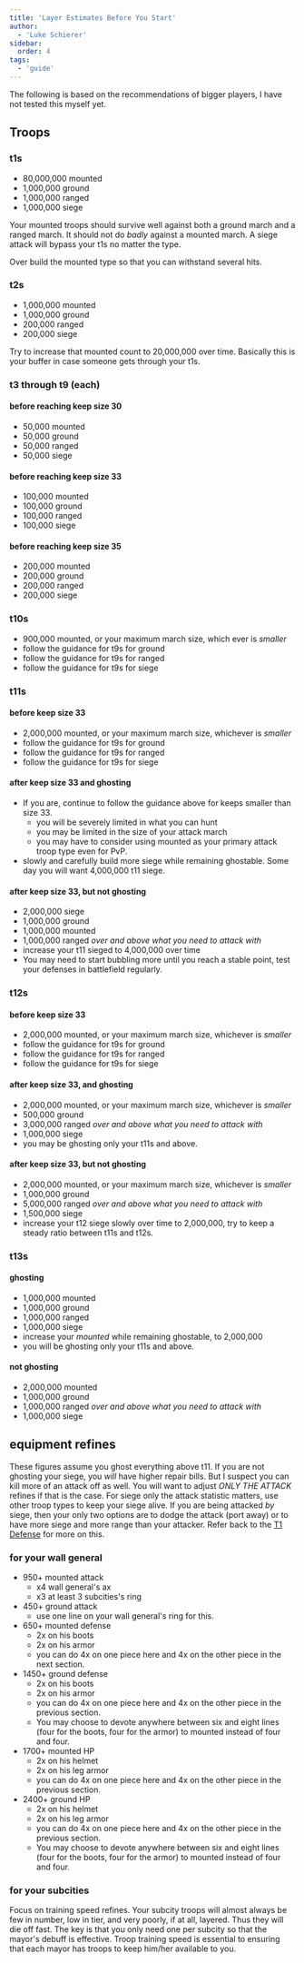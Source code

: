 ```yaml
---
title: 'Layer Estimates Before You Start'
author: 
  - 'Luke Schierer'
sidebar:
  order: 4
tags: 
  - 'guide'
---
```


The following is based on the recommendations of bigger players, I have not tested this myself yet.

## Troops

### t1s 

* 80,000,000 mounted
* 1,000,000 ground
* 1,000,000 ranged
* 1,000,000 siege

Your mounted troops should survive well against both a ground march and a
ranged march.  It should not do *badly* against a mounted march.  A siege
attack will bypass your t1s no matter the type. 

Over build the mounted type so that you can withstand several hits. 

### t2s 

* 1,000,000 mounted
* 1,000,000 ground
* 200,000 ranged
* 200,000 siege

Try to increase that mounted count to 20,000,000 over time. Basically this is your buffer in case someone gets through your t1s. 

### t3 through t9 (each)

#### before reaching keep size 30

* 50,000 mounted 
* 50,000 ground
* 50,000 ranged
* 50,000 siege

#### before reaching keep size 33

* 100,000 mounted
* 100,000 ground
* 100,000 ranged
* 100,000 siege

#### before reaching keep size 35

* 200,000 mounted
* 200,000 ground
* 200,000 ranged
* 200,000 siege

### t10s

* 900,000 mounted, or your maximum march size, which ever is *smaller*
* follow the guidance for t9s for ground
* follow the guidance for t9s for ranged
* follow the guidance for t9s for siege

### t11s

#### before keep size 33

* 2,000,000 mounted, or your maximum march size, whichever is *smaller*
* follow the guidance for t9s for ground
* follow the guidance for t9s for ranged
* follow the guidance for t9s for siege

#### after keep size 33 and ghosting

* If you are, continue to follow the guidance above for keeps smaller than size 33.
  * you will be severely limited in what you can hunt
  * you may be limited in the size of your attack march
  * you may have to consider using mounted as your primary attack troop type even for PvP. 
* slowly and carefully build more siege while remaining ghostable. Some day you will want 4,000,000 t11 siege.

#### after keep size 33, but not ghosting

* 2,000,000 siege
* 1,000,000 ground
* 1,000,000 mounted
* 1,000,000 ranged *over and above what you need to attack with*
* increase your t11 sieged to 4,000,000 over time 
* You may need to start bubbling more until you reach a stable point, test your defenses in battlefield regularly. 

### t12s

#### before keep size 33

* 2,000,000 mounted, or your maximum march size, whichever is *smaller*
* follow the guidance for t9s for ground
* follow the guidance for t9s for ranged
* follow the guidance for t9s for siege

#### after keep size 33, and ghosting

* 2,000,000 mounted, or your maximum march size, whichever is *smaller*
* 500,000 ground
* 3,000,000 ranged *over and above what you need to attack with*
* 1,000,000 siege
* you may be ghosting only your t11s and above. 

#### after keep size 33, but not ghosting

* 2,000,000 mounted, or your maximum march size, whichever is *smaller*
* 1,000,000 ground
* 5,000,000 ranged *over and above what you need to attack with*
* 1,500,000 siege
* increase your t12 siege slowly over time to 2,000,000, try to keep a steady ratio between t11s and t12s. 

### t13s

#### ghosting

* 1,000,000 mounted
* 1,000,000 ground
* 1,000,000 ranged
* 1,000,000 siege
* increase your *mounted* while remaining ghostable, to 2,000,000
* you will be ghosting only your t11s and above. 

#### not ghosting

* 2,000,000 mounted
* 1,000,000 ground
* 1,000,000 ranged *over and above what you need to attack with* 
* 1,000,000 siege

## equipment refines

These figures assume you ghost everything above t11.  If you are not ghosting
your siege, you *will* have higher repair bills.  But I suspect you can kill
more of an attack off as well.  You will want to adjust *ONLY THE ATTACK*
refines if that is the case.  For siege only the attack statistic matters, use
other troop types to keep your siege alive.  If you are being attacked *by*
siege, then your only two options are to dodge the attack (port away) or to
have more siege and more range than your attacker.  Refer back to the [T1 Defense][] for more on this.

[T1 Defense]: <../t1_defense/>

### for your wall general

* 950+ mounted attack 
  * x4 wall general's ax
  * x3 at least 3 subcities's ring
* 450+ ground attack
  * use one line on your wall general's ring for this.
* 650+ mounted defense
  * 2x on his boots
  * 2x on his armor
  * you can do 4x on one piece here and 4x on the other piece in the next section.
* 1450+ ground defense 
  * 2x on his boots
  * 2x on his armor  
  * you can do 4x on one piece here and 4x on the other piece in the previous section.
  * You may choose to devote anywhere between six and eight lines (four for the boots, four for the armor) to mounted instead of four and four.
* 1700+ mounted HP
  * 2x on his helmet
  * 2x on his leg armor
  * you can do 4x on one piece here and 4x on the other piece in the previous section.
* 2400+ ground HP 
  * 2x on his helmet
  * 2x on his leg armor
  * you can do 4x on one piece here and 4x on the other piece in the previous section.
  * You may choose to devote anywhere between six and eight lines (four for the boots, four for the armor) to mounted instead of four and four.

### for your subcities

Focus on training speed refines.  Your subcity troops will almost always be few
in number, low in tier, and very poorly, if at all, layered.  Thus they will
die off fast.  The key is that you only need one per subcity so that the
mayor's debuff is effective.  Troop training speed is essential to ensuring
that each mayor has troops to keep him/her available to you.

